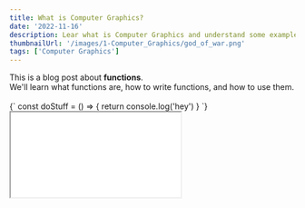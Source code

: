 ```yaml
---
title: What is Computer Graphics?
date: '2022-11-16'
description: Lear what is Computer Graphics and understand some examples of CG.
thumbnailUrl: '/images/1-Computer_Graphics/god_of_war.png'
tags: ['Computer Graphics']
---
```


<div>
  This is a blog post about <strong>functions</strong>. <br/>
  We'll learn what functions are, how to write functions, and how to use them.
</div>

<br/>

<div style={{width:'50px',height:'50px',backgroundColor:'red'}}></div>

<Highlighter>
  {`
    const doStuff = () => {
      return console.log('hey')
    }
  `}
</Highlighter>

<iframe src='/pdf/1.pdf' style={{width:"90%",height:'1000px'}} scrolling="no" />


<div>Here I'm using a component inside my MarkDown file: {<Button text={"Click me"}/>}</div>
